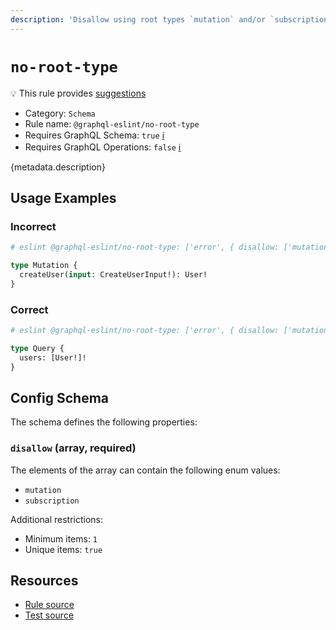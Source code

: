 ```yaml
---
description: 'Disallow using root types `mutation` and/or `subscription`.'
---
```


# `no-root-type`

💡 This rule provides
[suggestions](https://eslint.org/docs/developer-guide/working-with-rules#providing-suggestions)

- Category: `Schema`
- Rule name: `@graphql-eslint/no-root-type`
- Requires GraphQL Schema: `true`
  [ℹ️](/docs/getting-started#extended-linting-rules-with-graphql-schema)
- Requires GraphQL Operations: `false`
  [ℹ️](/docs/getting-started#extended-linting-rules-with-siblings-operations)

{metadata.description}

## Usage Examples

### Incorrect

```graphql
# eslint @graphql-eslint/no-root-type: ['error', { disallow: ['mutation', 'subscription'] }]

type Mutation {
  createUser(input: CreateUserInput!): User!
}
```

### Correct

```graphql
# eslint @graphql-eslint/no-root-type: ['error', { disallow: ['mutation', 'subscription'] }]

type Query {
  users: [User!]!
}
```

## Config Schema

The schema defines the following properties:

### `disallow` (array, required)

The elements of the array can contain the following enum values:

- `mutation`
- `subscription`

Additional restrictions:

- Minimum items: `1`
- Unique items: `true`

## Resources

- [Rule source](https://github.com/dimaMachina/graphql-eslint/tree/master/packages/plugin/src/rules/no-root-type.ts)
- [Test source](https://github.com/dimaMachina/graphql-eslint/tree/master/packages/plugin/__tests__/no-root-type.spec.ts)
